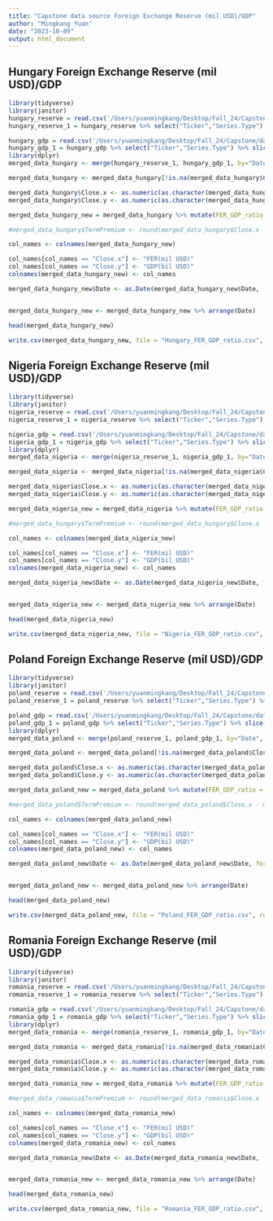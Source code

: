```yaml
---
title: "Capstone data source Foreign Exchange Reserve (mil USD)/GDP"
author: "Mingkang Yuan"
date: "2023-10-09"
output: html_document
---
```



## Hungary Foreign Exchange Reserve (mil USD)/GDP

```r
library(tidyverse)
library(janitor)
hungary_reserve = read.csv('/Users/yuanmingkang/Desktop/Fall_24/Capstone/data source/Foreign exchange reserve(change% yr over yr)/hungary_annually.csv')
hungary_reserve_1 = hungary_reserve %>% select("Ticker","Series.Type") %>% slice(-1) %>% row_to_names(row_number = 1)

hungary_gdp = read.csv('/Users/yuanmingkang/Desktop/Fall_24/Capstone/data source/GDP/hungary_GDP.csv')
hungary_gdp_1 = hungary_gdp %>% select("Ticker","Series.Type") %>% slice(-1) %>% row_to_names(row_number = 2)
library(dplyr)
merged_data_hungary <- merge(hungary_reserve_1, hungary_gdp_1, by="Date", all=TRUE)

merged_data_hungary <- merged_data_hungary[!is.na(merged_data_hungary$Close.x) & !is.na(merged_data_hungary$Close.y), ]

merged_data_hungary$Close.x <- as.numeric(as.character(merged_data_hungary$Close.x))
merged_data_hungary$Close.y <- as.numeric(as.character(merged_data_hungary$Close.y))

merged_data_hungary_new = merged_data_hungary %>% mutate(FER_GDP_ratio = Close.x/(Close.y*1000))

#merged_data_hungary$TermPremium <- round(merged_data_hungary$Close.x - merged_data_hungary$Close.y, 2)

col_names <- colnames(merged_data_hungary_new)

col_names[col_names == "Close.x"] <- "FER(mil USD)"
col_names[col_names == "Close.y"] <- "GDP(bil USD)"
colnames(merged_data_hungary_new) <- col_names

merged_data_hungary_new$Date <- as.Date(merged_data_hungary_new$Date, format="%m/%d/%Y")


merged_data_hungary_new <- merged_data_hungary_new %>% arrange(Date)

head(merged_data_hungary_new)

write.csv(merged_data_hungary_new, file = "Hungary_FER_GDP_ratio.csv", row.names = FALSE)

```

## Nigeria Foreign Exchange Reserve (mil USD)/GDP

```r
library(tidyverse)
library(janitor)
nigeria_reserve = read.csv('/Users/yuanmingkang/Desktop/Fall_24/Capstone/data source/Foreign exchange reserve(change% yr over yr)/nigeria_annually.csv')
nigeria_reserve_1 = nigeria_reserve %>% select("Ticker","Series.Type") %>% slice(-1) %>% row_to_names(row_number = 1)

nigeria_gdp = read.csv('/Users/yuanmingkang/Desktop/Fall_24/Capstone/data source/GDP/nigeria_GDP.csv')
nigeria_gdp_1 = nigeria_gdp %>% select("Ticker","Series.Type") %>% slice(-1) %>% row_to_names(row_number = 2)
library(dplyr)
merged_data_nigeria <- merge(nigeria_reserve_1, nigeria_gdp_1, by="Date", all=TRUE)

merged_data_nigeria <- merged_data_nigeria[!is.na(merged_data_nigeria$Close.x) & !is.na(merged_data_nigeria$Close.y), ]

merged_data_nigeria$Close.x <- as.numeric(as.character(merged_data_nigeria$Close.x))
merged_data_nigeria$Close.y <- as.numeric(as.character(merged_data_nigeria$Close.y))

merged_data_nigeria_new = merged_data_nigeria %>% mutate(FER_GDP_ratio = Close.x/(Close.y*1000))

#merged_data_hungary$TermPremium <- round(merged_data_hungary$Close.x - merged_data_hungary$Close.y, 2)

col_names <- colnames(merged_data_nigeria_new)

col_names[col_names == "Close.x"] <- "FER(mil USD)"
col_names[col_names == "Close.y"] <- "GDP(bil USD)"
colnames(merged_data_nigeria_new) <- col_names

merged_data_nigeria_new$Date <- as.Date(merged_data_nigeria_new$Date, format="%m/%d/%Y")


merged_data_nigeria_new <- merged_data_nigeria_new %>% arrange(Date)

head(merged_data_nigeria_new)

write.csv(merged_data_nigeria_new, file = "Nigeria_FER_GDP_ratio.csv", row.names = FALSE)

```


## Poland Foreign Exchange Reserve (mil USD)/GDP

```r
library(tidyverse)
library(janitor)
poland_reserve = read.csv('/Users/yuanmingkang/Desktop/Fall_24/Capstone/data source/Foreign exchange reserve(change% yr over yr)/poland_annually.csv')
poland_reserve_1 = poland_reserve %>% select("Ticker","Series.Type") %>% slice(-1) %>% row_to_names(row_number = 1)

poland_gdp = read.csv('/Users/yuanmingkang/Desktop/Fall_24/Capstone/data source/GDP/poland_GDP.csv')
poland_gdp_1 = poland_gdp %>% select("Ticker","Series.Type") %>% slice(-1) %>% row_to_names(row_number = 2)
library(dplyr)
merged_data_poland <- merge(poland_reserve_1, poland_gdp_1, by="Date", all=TRUE)

merged_data_poland <- merged_data_poland[!is.na(merged_data_poland$Close.x) & !is.na(merged_data_poland$Close.y), ]

merged_data_poland$Close.x <- as.numeric(as.character(merged_data_poland$Close.x))
merged_data_poland$Close.y <- as.numeric(as.character(merged_data_poland$Close.y))

merged_data_poland_new = merged_data_poland %>% mutate(FER_GDP_ratio = Close.x/(Close.y*1000))

#merged_data_poland$TermPremium <- round(merged_data_poland$Close.x - merged_data_poland$Close.y, 2)

col_names <- colnames(merged_data_poland_new)

col_names[col_names == "Close.x"] <- "FER(mil USD)"
col_names[col_names == "Close.y"] <- "GDP(bil USD)"
colnames(merged_data_poland_new) <- col_names

merged_data_poland_new$Date <- as.Date(merged_data_poland_new$Date, format="%m/%d/%Y")


merged_data_poland_new <- merged_data_poland_new %>% arrange(Date)

head(merged_data_poland_new)

write.csv(merged_data_poland_new, file = "Poland_FER_GDP_ratio.csv", row.names = FALSE)

```


## Romania Foreign Exchange Reserve (mil USD)/GDP

```r
library(tidyverse)
library(janitor)
romania_reserve = read.csv('/Users/yuanmingkang/Desktop/Fall_24/Capstone/data source/Foreign exchange reserve(change% yr over yr)/romania_annually.csv')
romania_reserve_1 = romania_reserve %>% select("Ticker","Series.Type") %>% slice(-1) %>% row_to_names(row_number = 1)

romania_gdp = read.csv('/Users/yuanmingkang/Desktop/Fall_24/Capstone/data source/GDP/romania_GDP.csv')
romania_gdp_1 = romania_gdp %>% select("Ticker","Series.Type") %>% slice(-1) %>% row_to_names(row_number = 2)
library(dplyr)
merged_data_romania <- merge(romania_reserve_1, romania_gdp_1, by="Date", all=TRUE)

merged_data_romania <- merged_data_romania[!is.na(merged_data_romania$Close.x) & !is.na(merged_data_romania$Close.y), ]

merged_data_romania$Close.x <- as.numeric(as.character(merged_data_romania$Close.x))
merged_data_romania$Close.y <- as.numeric(as.character(merged_data_romania$Close.y))

merged_data_romania_new = merged_data_romania %>% mutate(FER_GDP_ratio = Close.x/(Close.y*1000))

#merged_data_romania$TermPremium <- round(merged_data_romania$Close.x - merged_data_romania$Close.y, 2)

col_names <- colnames(merged_data_romania_new)

col_names[col_names == "Close.x"] <- "FER(mil USD)"
col_names[col_names == "Close.y"] <- "GDP(bil USD)"
colnames(merged_data_romania_new) <- col_names

merged_data_romania_new$Date <- as.Date(merged_data_romania_new$Date, format="%m/%d/%Y")


merged_data_romania_new <- merged_data_romania_new %>% arrange(Date)

head(merged_data_romania_new)

write.csv(merged_data_romania_new, file = "Romania_FER_GDP_ratio.csv", row.names = FALSE)

```



